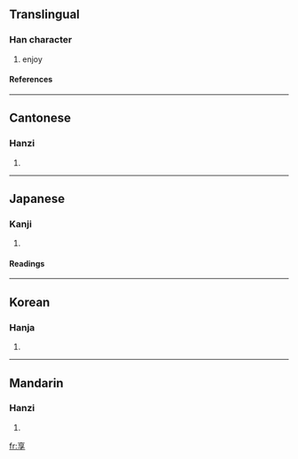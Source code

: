 ==Translingual==
===Han character===
{{Han char|rad=亠|as=06|sn=8|four=0040<sub>7</sub>|canj=卜口弓木 (YRND)}}
# enjoy
====References====
{{Han ref|kx=0088.170|dkj=00298|dj=0187.100|hdz=10284.080|uh=4EAB|ud=20139|bh=A8C9|bd=43209}}
----
==Cantonese==
===Hanzi===
{{yue-hanzi|jyut=|y=heung2}}
# {{defn|Cantonese}}
----
==Japanese==
===Kanji===
{{ja-kanji|grade=|rs=亠06}}
# {{defn|Japanese}}
====Readings====
{{ja-readings|on=[[きょう]] (kyō)|kun=[[すすめる]] (susumeru), [[うける]] (ukeru)}}
----
==Korean==
===Hanja===
{{ko-hanja|hangeul=향|rv=hyang|mr=hyang}}
# {{defn|Korean}}
----
==Mandarin==
===Hanzi===
{{cmn-hanzi|pin=[[xiǎng]] (xiang3)|wg=hsiang<sup>3</sup>}}
# {{defn|Mandarin}}

[[fr:享]]